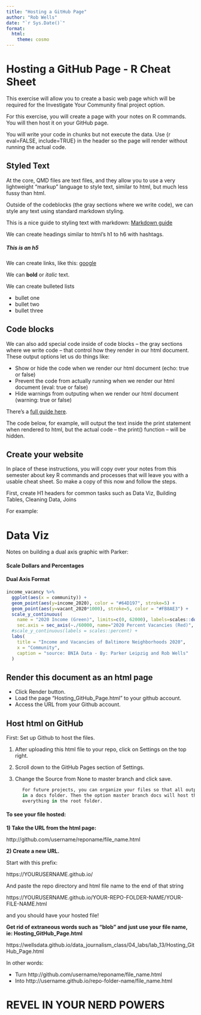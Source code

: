 ```yaml
---
title: "Hosting a GitHub Page"
author: "Rob Wells"
date: "`r Sys.Date()`"
format:
  html:
    theme: cosmo
---
```


# Hosting a GitHub Page - R Cheat Sheet

This exercise will allow you to create a basic web page which will be required for the Investigate Your Community final project option.

For this exercise, you will create a page with your notes on R commands. You will then host it on your GitHub page.

You will write your code in chunks but not execute the data. Use {r eval=FALSE, include=TRUE} in the header so the page will render without running the actual code.

## Styled Text

At the core, QMD files are text files, and they allow you to use a very lightweight "markup" language to style text, similar to html, but much less fussy than html.

Outside of the codeblocks (the gray sections where we write code), we can style any text using standard markdown styling.

This is a nice guide to styling text with markdown: [Markdown guide](https://quarto.org/docs/authoring/markdown-basics.html)

We can create headings similar to html's h1 to h6 with hashtags.

##### This is an h5

We can create links, like this: [google](https://google.com)

We can **bold** or *italic* text.

We can create bulleted lists

-   bullet one
-   bullet two
-   bullet three

## Code blocks

We can also add special code inside of code blocks -- the gray sections where we write code -- that control how they render in our html document. These output options let us do things like:

-   Show or hide the code when we render our html document (echo: true or false)
-   Prevent the code from actually running when we render our html document (eval: true or false)
-   Hide warnings from outputing when we render our html document (warning: true or false)

There's a [full guide here](https://quarto.org/docs/computations/execution-options.html#output-options).

The code below, for example, will output the text inside the print statement when rendered to html, but the actual code -- the print() function -- will be hidden.

## Create your website

In place of these instructions, you will copy over your notes from this semester about key R commands and processes that will leave you with a usable cheat sheet. So make a copy of this now and follow the steps.

First, create H1 headers for common tasks such as Data Viz, Building Tables, Cleaning Data, Joins

For example:

# Data Viz

Notes on building a dual axis graphic with Parker:

#### Scale Dollars and Percentages

#### Dual Axis Format

```r
income_vacancy %>% 
  ggplot(aes(x = community)) +
  geom_point(aes(y=income_2020), color = "#64D197", stroke=5) +
  geom_point(aes(y=vacant_2020*1000), stroke=5, color = "#FB8AE3") +
  scale_y_continuous(
    name = "2020 Income (Green)", limits=c(0, 62000), labels=scales::dollar_format(),
    sec.axis = sec_axis(~./60000, name="2020 Percent Vacancies (Red)", labels = scales::percent))+
  #scale_y_continuous(labels = scales::percent) +
  labs(
    title = "Income and Vacancies of Baltimore Neighborhoods 2020",
    x = "Community",
    caption = "source: BNIA Data - By: Parker Leipzig and Rob Wells"
  )
```

## Render this document as an html page

-   Click Render button.
-   Load the page "Hosting_GitHub_Page.html" to your github account.
-   Access the URL from your Github account.

## Host html on GitHub

First: Set up Github to host the files.

1)  After uploading this html file to your repo, click on Settings on the top right.

2)  Scroll down to the GitHub Pages section of Settings.

3)  Change the Source from None to master branch and click save.

```r
      For future projects, you can organize your files so that all output HTML are stored 
      in a docs folder. Then the option master branch docs will host those files and ignore 
      everything in the root folder.
```

#### To see your file hosted:

**1) Take the URL from the html page:**

http://github.com/username/reponame/file_name.html

**2) Create a new URL.**

Start with this prefix:

https://YOURUSERNAME.github.io/

And paste the repo directory and html file name to the end of that string

https://YOURUSERNAME.github.io/YOUR-REPO-FOLDER-NAME/YOUR-FILE-NAME.html

and you should have your hosted file!

**Get rid of extraneous words such as "blob" and just use your file name, ie: Hosting_GitHub_Page.html**

https://wellsdata.github.io/data_journalism_class/04_labs/lab_13/Hosting_GitHub_Page.html

In other words:

-   Turn http://github.com/username/reponame/file_name.html\
-   Into http://username.github.io/repo-folder-name/file_name.html

# REVEL IN YOUR NERD POWERS
